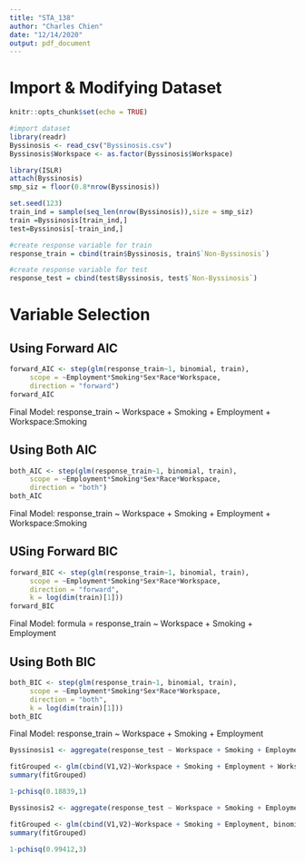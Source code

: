 ```yaml
---
title: "STA_138"
author: "Charles Chien"
date: "12/14/2020"
output: pdf_document
---
```


# Import & Modifying Dataset
```r
knitr::opts_chunk$set(echo = TRUE)

#import dataset
library(readr)
Byssinosis <- read_csv("Byssinosis.csv")
Byssinosis$Workspace <- as.factor(Byssinosis$Workspace)

library(ISLR)
attach(Byssinosis)
smp_siz = floor(0.8*nrow(Byssinosis))

set.seed(123)  
train_ind = sample(seq_len(nrow(Byssinosis)),size = smp_siz)  
train =Byssinosis[train_ind,] 
test=Byssinosis[-train_ind,]

#create response variable for train
response_train = cbind(train$Byssinosis, train$`Non-Byssinosis`)

#create response variable for test
response_test = cbind(test$Byssinosis, test$`Non-Byssinosis`)

```

# Variable Selection

## Using Forward AIC
```r
forward_AIC <- step(glm(response_train~1, binomial, train),
     scope = ~Employment*Smoking*Sex*Race*Workspace,
     direction = "forward")
forward_AIC
```

Final Model: response_train ~ Workspace + Smoking + Employment + Workspace:Smoking

## Using Both AIC
```r
both_AIC <- step(glm(response_train~1, binomial, train),
     scope = ~Employment*Smoking*Sex*Race*Workspace,
     direction = "both")
both_AIC
```

Final Model:  response_train ~ Workspace + Smoking + Employment + Workspace:Smoking

## USing Forward BIC
```r
forward_BIC <- step(glm(response_train~1, binomial, train),
     scope = ~Employment*Smoking*Sex*Race*Workspace,
     direction = "forward",
     k = log(dim(train)[1]))
forward_BIC
```

Final Model: formula = response_train ~ Workspace + Smoking + Employment

## Using Both BIC
```r
both_BIC <- step(glm(response_train~1, binomial, train),
     scope = ~Employment*Smoking*Sex*Race*Workspace,
     direction = "both",
     k = log(dim(train)[1]))
both_BIC
```

Final Model: response_train ~ Workspace + Smoking + Employment


```r
Byssinosis1 <- aggregate(response_test ~ Workspace + Smoking + Employment + Workspace:Smoking,FUN = sum, data = test)

fitGrouped <- glm(cbind(V1,V2)~Workspace + Smoking + Employment + Workspace:Smoking, binomial, Byssinosis1)
summary(fitGrouped)

1-pchisq(0.18839,1)

```

```r
Byssinosis2 <- aggregate(response_test ~ Workspace + Smoking + Employment,FUN = sum, data = test)

fitGrouped <- glm(cbind(V1,V2)~Workspace + Smoking + Employment, binomial, Byssinosis2)
summary(fitGrouped)

1-pchisq(0.99412,3)


```





